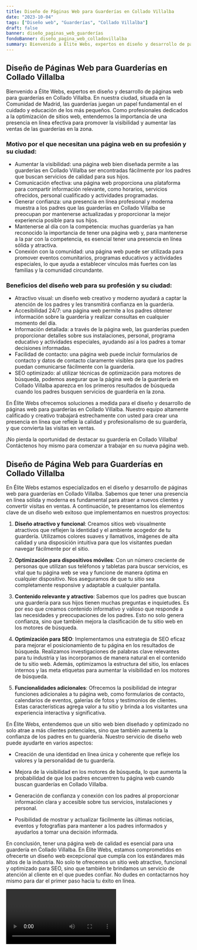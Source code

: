 ```yaml
---
title: Diseño de Páginas Web para Guarderías en Collado Villalba
date: "2023-10-04"
tags: ["Diseño web", "Guarderías", "Collado Villalba"]
draft: false
banner: diseño_paginas_web_guarderías
fondoBanner: diseño_pagina_web_colladovillalba
summary: Bienvenido a Élite Webs, expertos en diseño y desarrollo de páginas web para guarderías en Collado Villalba. En nuestra ciudad, situada en la Comunidad de Madrid, las guarderías juegan un papel fundamental en el cuidado y educación de los más pequeños. Como profesionales dedicados a la optimización de sitios web, entendemos la importancia de una presencia en línea efectiva para promover la visibilidad y aumentar las ventas de las guarderías en la zona.
---
```



## Diseño de Páginas Web para Guarderías en Collado Villalba

Bienvenido a Élite Webs, expertos en diseño y desarrollo de páginas web para guarderías en Collado Villalba. En nuestra ciudad, situada en la Comunidad de Madrid, las guarderías juegan un papel fundamental en el cuidado y educación de los más pequeños. Como profesionales dedicados a la optimización de sitios web, entendemos la importancia de una presencia en línea efectiva para promover la visibilidad y aumentar las ventas de las guarderías en la zona.

### Motivo por el que necesitan una página web en su profesión y su ciudad:

- Aumentar la visibilidad: una página web bien diseñada permite a las guarderías en Collado Villalba ser encontradas fácilmente por los padres que buscan servicios de calidad para sus hijos.
- Comunicación efectiva: una página web proporciona una plataforma para compartir información relevante, como horarios, servicios ofrecidos, personal cualificado y actividades programadas.
- Generar confianza: una presencia en línea profesional y moderna muestra a los padres que las guarderías en Collado Villalba se preocupan por mantenerse actualizadas y proporcionar la mejor experiencia posible para sus hijos.
- Mantenerse al día con la competencia: muchas guarderías ya han reconocido la importancia de tener una página web y, para mantenerse a la par con la competencia, es esencial tener una presencia en línea sólida y atractiva.
- Conexión con la comunidad: una página web puede ser utilizada para promover eventos comunitarios, programas educativos y actividades especiales, lo que ayuda a establecer vínculos más fuertes con las familias y la comunidad circundante.

### Beneficios del diseño web para su profesión y su ciudad:

- Atractivo visual: un diseño web creativo y moderno ayudará a captar la atención de los padres y les transmitirá confianza en la guardería.
- Accesibilidad 24/7: una página web permite a los padres obtener información sobre la guardería y realizar consultas en cualquier momento del día.
- Información detallada: a través de la página web, las guarderías pueden proporcionar detalles sobre sus instalaciones, personal, programa educativo y actividades especiales, ayudando así a los padres a tomar decisiones informadas.
- Facilidad de contacto: una página web puede incluir formularios de contacto y datos de contacto claramente visibles para que los padres puedan comunicarse fácilmente con la guardería.
- SEO optimizado: al utilizar técnicas de optimización para motores de búsqueda, podemos asegurar que la página web de la guardería en Collado Villalba aparezca en los primeros resultados de búsqueda cuando los padres busquen servicios de guardería en la zona.

En Élite Webs ofrecemos soluciones a medida para el diseño y desarrollo de páginas web para guarderías en Collado Villalba. Nuestro equipo altamente calificado y creativo trabajará estrechamente con usted para crear una presencia en línea que refleje la calidad y profesionalismo de su guardería, y que convierta las visitas en ventas.

¡No pierda la oportunidad de destacar su guardería en Collado Villalba! Contáctenos hoy mismo para comenzar a trabajar en su nueva página web.

<GifSeo />

<Cta />

## Diseño de Página Web para Guarderías en Collado Villalba

En Élite Webs estamos especializados en el diseño y desarrollo de páginas web para guarderías en Collado Villalba. Sabemos que tener una presencia en línea sólida y moderna es fundamental para atraer a nuevos clientes y convertir visitas en ventas. A continuación, te presentamos los elementos clave de un diseño web exitoso que implementamos en nuestros proyectos:

1. **Diseño atractivo y funcional**: Creamos sitios web visualmente atractivos que reflejen la identidad y el ambiente acogedor de tu guardería. Utilizamos colores suaves y llamativos, imágenes de alta calidad y una disposición intuitiva para que los visitantes puedan navegar fácilmente por el sitio.

2. **Optimización para dispositivos móviles**: Con un número creciente de personas que utilizan sus teléfonos y tabletas para buscar servicios, es vital que tu página web se vea y funcione de manera óptima en cualquier dispositivo. Nos aseguramos de que tu sitio sea completamente responsive y adaptable a cualquier pantalla.

3. **Contenido relevante y atractivo**: Sabemos que los padres que buscan una guardería para sus hijos tienen muchas preguntas e inquietudes. Es por eso que creamos contenido informativo y valioso que responde a las necesidades y preocupaciones de los padres. Esto no solo genera confianza, sino que también mejora la clasificación de tu sitio web en los motores de búsqueda.

4. **Optimización para SEO**: Implementamos una estrategia de SEO eficaz para mejorar el posicionamiento de tu página en los resultados de búsqueda. Realizamos investigaciones de palabras clave relevantes para tu industria y las incorporamos de manera natural en el contenido de tu sitio web. Además, optimizamos la estructura del sitio, los enlaces internos y las meta etiquetas para aumentar la visibilidad en los motores de búsqueda.

5. **Funcionalidades adicionales**: Ofrecemos la posibilidad de integrar funciones adicionales a tu página web, como formularios de contacto, calendarios de eventos, galerías de fotos y testimonios de clientes. Estas características agrega valor a tu sitio y brinda a los visitantes una experiencia interactiva y significativa.

En Élite Webs, entendemos que un sitio web bien diseñado y optimizado no solo atrae a más clientes potenciales, sino que también aumenta la confianza de los padres en tu guardería. Nuestro servicio de diseño web puede ayudarte en varios aspectos:

- Creación de una identidad en línea única y coherente que refleje los valores y la personalidad de tu guardería.

- Mejora de la visibilidad en los motores de búsqueda, lo que aumenta la probabilidad de que los padres encuentren tu página web cuando buscan guarderías en Collado Villalba.

- Generación de confianza y conexión con los padres al proporcionar información clara y accesible sobre tus servicios, instalaciones y personal.

- Posibilidad de mostrar y actualizar fácilmente las últimas noticias, eventos y fotografías para mantener a los padres informados y ayudarlos a tomar una decisión informada.

En conclusión, tener una página web de calidad es esencial para una guardería en Collado Villalba. En Élite Webs, estamos comprometidos en ofrecerte un diseño web excepcional que cumpla con los estándares más altos de la industria. No solo te ofrecemos un sitio web atractivo, funcional y optimizado para SEO, sino que también te brindamos un servicio de atención al cliente en el que puedes confiar. No dudes en contactarnos hoy mismo para dar el primer paso hacia tu éxito en línea.

<Video />

<CtaBot job="Guarderías" city="Collado Villalba" />

<Gmaps query="Collado Villalba+españa+maps" />
